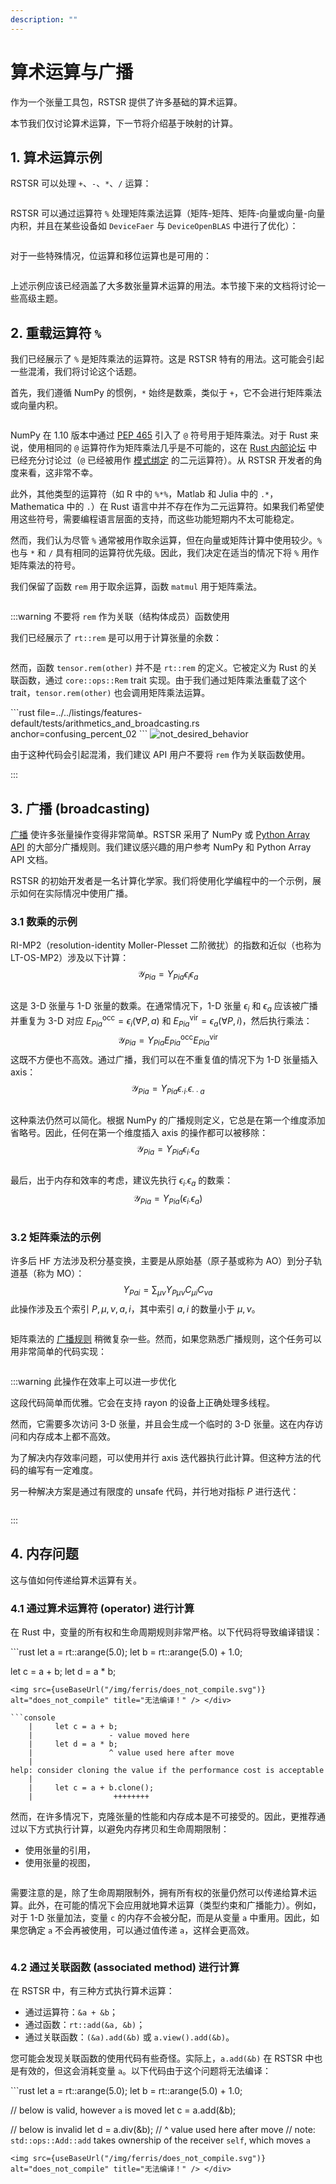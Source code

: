 ```yaml
---
description: ""
---
```



# 算术运算与广播

作为一个张量工具包，RSTSR 提供了许多基础的算术运算。

本节我们仅讨论算术运算，下一节将介绍基于映射的计算。

## 1. 算术运算示例

RSTSR 可以处理 `+`、`-`、`*`、`/` 运算：

```rust file=../../listings/features-default/tests/arithmetics_and_broadcasting.rs anchor=basic_arithmetics_01
```

RSTSR 可以通过运算符 `%` 处理矩阵乘法运算（矩阵-矩阵、矩阵-向量或向量-向量内积，并且在某些设备如 `DeviceFaer` 与 `DeviceOpenBLAS` 中进行了优化）：

```rust file=../../listings/features-default/tests/arithmetics_and_broadcasting.rs anchor=basic_arithmetics_02
```

对于一些特殊情况，位运算和移位运算也是可用的：

```rust file=../../listings/features-default/tests/arithmetics_and_broadcasting.rs anchor=basic_arithmetics_03
```

上述示例应该已经涵盖了大多数张量算术运算的用法。本节接下来的文档将讨论一些高级主题。

## 2. 重载运算符 `%`

我们已经展示了 `%` 是矩阵乘法的运算符。这是 RSTSR 特有的用法。这可能会引起一些混淆，我们将讨论这个话题。

首先，我们遵循 NumPy 的惯例，`*` 始终是数乘，类似于 `+`，它不会进行矩阵乘法或向量内积。

```rust file=../../listings/features-default/tests/arithmetics_and_broadcasting.rs anchor=star_as_elem_mult
```

NumPy 在 1.10 版本中通过 [PEP 465](https://peps.python.org/pep-0465/) 引入了 `@` 符号用于矩阵乘法。对于 Rust 来说，使用相同的 `@` 运算符作为矩阵乘法几乎是不可能的，这在 [Rust 内部论坛](https://internals.rust-lang.org/t/add-operator-for-matrix-multiplication/16026/17) 中已经充分讨论过（`@` 已经被用作 [模式绑定](https://doc.rust-lang.org/book/appendix-02-operators.html) 的二元运算符）。从 RSTSR 开发者的角度来看，这非常不幸。

此外，其他类型的运算符（如 R 中的 `%*%`，Matlab 和 Julia 中的 `.*`，Mathematica 中的 `.`）在 Rust 语言中并不存在作为二元运算符。如果我们希望使用这些符号，需要编程语言层面的支持，而这些功能短期内不太可能稳定。

然而，我们认为尽管 `%` 通常被用作取余运算，但在向量或矩阵计算中使用较少。`%` 也与 `*` 和 `/` 具有相同的运算符优先级。因此，我们决定在适当的情况下将 `%` 用作矩阵乘法的符号。

我们保留了函数 `rem` 用于取余运算，函数 `matmul` 用于矩阵乘法。

```rust file=../../listings/features-default/tests/arithmetics_and_broadcasting.rs anchor=true_rem
```

:::warning 不要将 `rem` 作为关联（结构体成员）函数使用

我们已经展示了 `rt::rem` 是可以用于计算张量的余数：

```rust file=../../listings/features-default/tests/arithmetics_and_broadcasting.rs anchor=confusing_percent_01
```

然而，函数 `tensor.rem(other)` 并不是 `rt::rem` 的定义。它被定义为 Rust 的关联函数，通过 `core::ops::Rem` trait 实现。由于我们通过矩阵乘法重载了这个 trait，`tensor.rem(other)` 也会调用矩阵乘法运算。

<div className="ferris-overlay">
```rust file=../../listings/features-default/tests/arithmetics_and_broadcasting.rs anchor=confusing_percent_02
```
<img src={useBaseUrl("/img/ferris/not_desired_behavior.svg")} alt="not_desired_behavior" title="非预期行为！" /> </div>

由于这种代码会引起混淆，我们建议 API 用户不要将 `rem` 作为关联函数使用。

:::

## 3. 广播 (broadcasting)

[广播](https://numpy.org/doc/stable/user/basics.broadcasting.html) 使许多张量操作变得非常简单。RSTSR 采用了 NumPy 或 [Python Array API](https://data-apis.org/array-api/2023.12/API_specification/broadcasting.html) 的大部分广播规则。我们建议感兴趣的用户参考 NumPy 和 Python Array API 文档。

RSTSR 的初始开发者是一名计算化学家。我们将使用化学编程中的一个示例，展示如何在实际情况中使用广播。

### 3.1 数乘的示例

RI-MP2（resolution-identity Moller-Plesset 二阶微扰）的指数和近似（也称为 LT-OS-MP2）涉及以下计算：
$$
\mathcal{Y}_{Pia} = Y_{Pia} \epsilon_{i} \epsilon_{a}
$$

```rust file=../../listings/features-default/tests/arithmetics_and_broadcasting.rs anchor=lt_os_mp2_01
```

这是 3-D 张量与 1-D 张量的数乘。在通常情况下，1-D 张量 $\epsilon_{i}$ 和 $\epsilon_{a}$ 应该被广播并重复为 3-D 对应 $E^\mathrm{occ}_{Pia} = \epsilon_i (\forall P, a)$ 和 $E^\mathrm{vir}_{Pia} = \epsilon_a (\forall P, i)$，然后执行乘法：
$$
\mathcal{Y}_{Pia} = Y_{Pia} E^\mathrm{occ}_{Pia} E^\mathrm{vir}_{Pia}
$$
这既不方便也不高效。通过广播，我们可以在不重复值的情况下为 1-D 张量插入 axis：
$$
\mathcal{Y}_{Pia} = Y_{Pia} \epsilon_{\cdot i \cdot} \epsilon_{\cdot \cdot a}
$$

```rust file=../../listings/features-default/tests/arithmetics_and_broadcasting.rs anchor=lt_os_mp2_02
```

这种乘法仍然可以简化。根据 NumPy 的广播规则定义，它总是在第一个维度添加省略号。因此，任何在第一个维度插入 axis 的操作都可以被移除：
$$
\mathcal{Y}_{Pia} = Y_{Pia} \epsilon_{i \cdot} \epsilon_{a}
$$

```rust file=../../listings/features-default/tests/arithmetics_and_broadcasting.rs anchor=lt_os_mp2_03
```

最后，出于内存和效率的考虑，建议先执行 $\epsilon_{i \cdot} \epsilon_{a}$ 的数乘：
$$
\mathcal{Y}_{Pia} = Y_{Pia} (\epsilon_{i \cdot} \epsilon_{a})
$$

```rust file=../../listings/features-default/tests/arithmetics_and_broadcasting.rs anchor=lt_os_mp2_04
```

### 3.2 矩阵乘法的示例

许多后 HF 方法涉及积分基变换，主要是从原始基（原子基或称为 AO）到分子轨道基（称为 MO）：
$$
Y_{P ai} = \sum_{\mu \nu} Y_{P \mu \nu} C_{\mu i} C_{\nu a}
$$
此操作涉及五个索引 $P, \mu, \nu, a, i$，其中索引 $a, i$ 的数量小于 $\mu, \nu$。

```rust file=../../listings/features-default/tests/arithmetics_and_broadcasting.rs anchor=ao2mo_vo_01
```

矩阵乘法的 [广播规则](https://data-apis.org/array-api/2023.12/API_specification/generated/array_api.matmul.html) 稍微复杂一些。然而，如果您熟悉广播规则，这个任务可以用非常简单的代码实现：

```rust file=../../listings/features-default/tests/arithmetics_and_broadcasting.rs anchor=ao2mo_vo_02
```

:::warning 此操作在效率上可以进一步优化

这段代码简单而优雅。它会在支持 rayon 的设备上正确处理多线程。

然而，它需要多次访问 3-D 张量，并且会生成一个临时的 3-D 张量。这在内存访问和内存成本上都不高效。

为了解决内存效率问题，可以使用并行 axis 迭代器执行此计算。但这种方法的代码的编写有一定难度。

另一种解决方案是通过有限度的 unsafe 代码，并行地对指标 $P$ 进行迭代：

```rust file=../../listings/features-default/tests/arithmetics_and_broadcasting.rs anchor=ao2mo_vo_03
```

:::

## 4. 内存问题

这与值如何传递给算术运算有关。

### 4.1 通过算术运算符 (operator) 进行计算

在 Rust 中，变量的所有权和生命周期规则非常严格。以下代码将导致编译错误：

<div className="ferris-overlay">
```rust
let a = rt::arange(5.0);
let b = rt::arange(5.0) + 1.0;

let c = a + b;
let d = a * b;
```
<img src={useBaseUrl("/img/ferris/does_not_compile.svg")} alt="does_not_compile" title="无法编译！" /> </div>

```console
    |     let c = a + b;
    |                 - value moved here
    |     let d = a * b;
    |                 ^ value used here after move
    |
help: consider cloning the value if the performance cost is acceptable
    |
    |     let c = a + b.clone();
    |                  ++++++++
```

然而，在许多情况下，克隆张量的性能和内存成本是不可接受的。因此，更推荐通过以下方式执行计算，以避免内存拷贝和生命周期限制：
- 使用张量的引用，
- 使用张量的视图，

```rust file=../../listings/features-default/tests/arithmetics_and_broadcasting.rs anchor=memory_aspects_01
```

需要注意的是，除了生命周期限制外，拥有所有权的张量仍然可以传递给算术运算。此外，在可能的情况下会应用就地算术运算（类型约束和广播能力）。例如，对于 1-D 张量加法，变量 `c` 的内存不会被分配，而是从变量 `a` 中重用。因此，如果您确定 `a` 不会再被使用，可以通过值传递 `a`，这样会更高效。

```rust file=../../listings/features-default/tests/arithmetics_and_broadcasting.rs anchor=memory_aspects_02
```

### 4.2 通过关联函数 (associated method) 进行计算

在 RSTSR 中，有三种方式执行算术运算：
- 通过运算符：`&a + &b`；
- 通过函数：`rt::add(&a, &b)`；
- 通过关联函数：`(&a).add(&b)` 或 `a.view().add(&b)`。

您可能会发现关联函数的使用代码有些奇怪。实际上，`a.add(&b)` 在 RSTSR 中也是有效的，但这会消耗变量 `a`。以下代码由于这个问题将无法编译：
<div className="ferris-overlay">
```rust
let a = rt::arange(5.0);
let b = rt::arange(5.0) + 1.0;

// below is valid, however `a` is moved
let c = a.add(&b);

// below is invalid
let d = a.div(&b);
//      ^ value used here after move
// note: `std::ops::Add::add` takes ownership of the receiver `self`, which moves `a`
```
<img src={useBaseUrl("/img/ferris/does_not_compile.svg")} alt="does_not_compile" title="无法编译！" /> </div>

